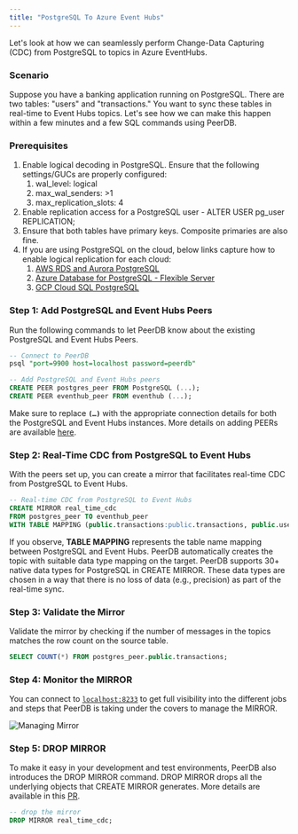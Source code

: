 ```yaml
---
title: "PostgreSQL To Azure Event Hubs"
---
```


Let's look at how we can seamlessly perform Change-Data Capturing (CDC) from PostgreSQL to topics in Azure EventHubs.

### Scenario

Suppose you have a banking application running on PostgreSQL. There are two tables: "users" and "transactions." You want to sync these tables in real-time to Event Hubs topics. Let's see how we can make this happen within a few minutes and a few SQL commands using PeerDB.

### Prerequisites

1. Enable logical decoding in PostgreSQL. Ensure that the following settings/GUCs are properly configured:
    1. wal_level: logical
    2. max_wal_senders: >1
    3. max_replication_slots: 4
2. Enable replication access for a PostgreSQL user - ALTER USER pg_user REPLICATION;
3. Ensure that both tables have primary keys. Composite primaries are also fine.
4. If you are using PostgreSQL on the cloud, below links capture how to enable logical replication for each cloud:
    1. [AWS RDS and Aurora PostgreSQL](https://docs.aws.amazon.com/AmazonRDS/latest/AuroraUserGuide/AuroraPostgreSQL.Replication.Logical.html#AuroraPostgreSQL.Replication.Logical.Configure)
    2. [Azure Database for PostgreSQL - Flexible Server](https://learn.microsoft.com/azure/postgresql/flexible-server/concepts-logical#pre-requisites-for-logical-replication-and-logical-decoding)
    3. [GCP Cloud SQL PostgreSQL](https://cloud.google.com/sql/docs/PostgreSQL/replication/configure-logical-replication#configure-your-postgresql-instance)

### Step 1: Add PostgreSQL and Event Hubs Peers

Run the following commands to let PeerDB know about the existing PostgreSQL and Event Hubs Peers.

```sql
-- Connect to PeerDB
psql "port=9900 host=localhost password=peerdb"

-- Add PostgreSQL and Event Hubs peers
CREATE PEER postgres_peer FROM PostgreSQL (...);
CREATE PEER eventhub_peer FROM eventhub (...);
```

Make sure to replace **`(…)`** with the appropriate connection details for both the PostgreSQL and Event Hubs instances. More details on adding PEERs are available [here](/sql/commands/create-peer).

### **Step 2: Real-Time CDC from PostgreSQL to Event Hubs**

With the peers set up, you can create a mirror that facilitates real-time CDC from PostgreSQL to Event Hubs. 

```sql
-- Real-time CDC from PostgreSQL to Event Hubs
CREATE MIRROR real_time_cdc
FROM postgres_peer TO eventhub_peer
WITH TABLE MAPPING (public.transactions:public.transactions, public.users:public.users);
```

If you observe, **TABLE MAPPING** represents the table name mapping between PostgreSQL and Event Hubs. PeerDB automatically creates the topic with suitable data type mapping on the target. PeerDB supports 30+ native data types for PostgreSQL in CREATE MIRROR. These data types are chosen in a way that there is no loss of data (e.g., precision) as part of the real-time sync.

### **Step 3: Validate the Mirror**

Validate the mirror by checking if the number of messages in the topics matches the row count on the source table.
```sql
SELECT COUNT(*) FROM postgres_peer.public.transactions;
```

### Step 4: Monitor the MIRROR

You can connect to [`localhost:8233`](http://`localhost:8233`) to get full visibility into the different jobs and steps that PeerDB is taking under the covers to manage the MIRROR.

![Managing Mirror](../images/managing_mirror.png)

### Step 5: DROP MIRROR

To make it easy in your development and test environments, PeerDB also introduces the DROP MIRROR command. DROP MIRROR drops all the underlying objects that CREATE MIRROR generates. More details are available in this [PR](https://github.com/PeerDB-io/peerdb/pull/93).

```sql
-- drop the mirror
DROP MIRROR real_time_cdc;
```